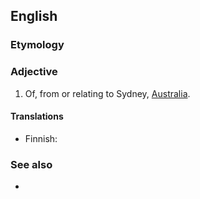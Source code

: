 ==English==

===Etymology===
{{suffix|en|Sydney|an}}

===Adjective===
{{en-adj|-}}

# Of, from or relating to Sydney, [[Australia]].

====Translations====
{{trans-top|of Sydney}}
* Finnish: {{t|fi|[[Sydney|sydney]][[-lainen|läinen]]}}
{{trans-mid}}
{{trans-bottom}}

===See also===
* {{l|en|Sydney-sider}}